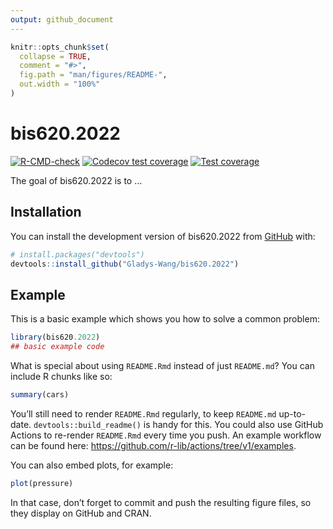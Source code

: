 ```yaml
---
output: github_document
---
```


<!-- README.md is generated from README.Rmd. Please edit that file -->

```r
knitr::opts_chunk$set(
  collapse = TRUE,
  comment = "#>",
  fig.path = "man/figures/README-",
  out.width = "100%"
)
```

# bis620.2022

<!-- badges: start -->
[![R-CMD-check](https://github.com/Gladys-Wang/bis620.2022/actions/workflows/R-CMD-check.yaml/badge.svg)](https://github.com/Gladys-Wang/bis620.2022/actions/workflows/R-CMD-check.yaml)
[![Codecov test coverage](https://codecov.io/gh/Gladys-Wang/bis620.2022/branch/main/graph/badge.svg)](https://app.codecov.io/gh/Gladys-Wang/bis620.2022?branch=main)
[![Test coverage](https://github.com/Gladys-Wang/bis620.2022/actions/workflows/test-coverage.yaml/badge.svg)](https://github.com/Gladys-Wang/bis620.2022/actions/workflows/test-coverage.yaml)
<!-- badges: end -->

The goal of bis620.2022 is to ...

## Installation

You can install the development version of bis620.2022 from [GitHub](https://github.com/) with:

``` r
# install.packages("devtools")
devtools::install_github("Gladys-Wang/bis620.2022")
```

## Example

This is a basic example which shows you how to solve a common problem:

```r
library(bis620.2022)
## basic example code
```

What is special about using `README.Rmd` instead of just `README.md`? You can include R chunks like so:

```r
summary(cars)
```

You'll still need to render `README.Rmd` regularly, to keep `README.md` up-to-date. `devtools::build_readme()` is handy for this. You could also use GitHub Actions to re-render `README.Rmd` every time you push. An example workflow can be found here: <https://github.com/r-lib/actions/tree/v1/examples>.

You can also embed plots, for example:

```r
plot(pressure)
```

In that case, don't forget to commit and push the resulting figure files, so they display on GitHub and CRAN.
